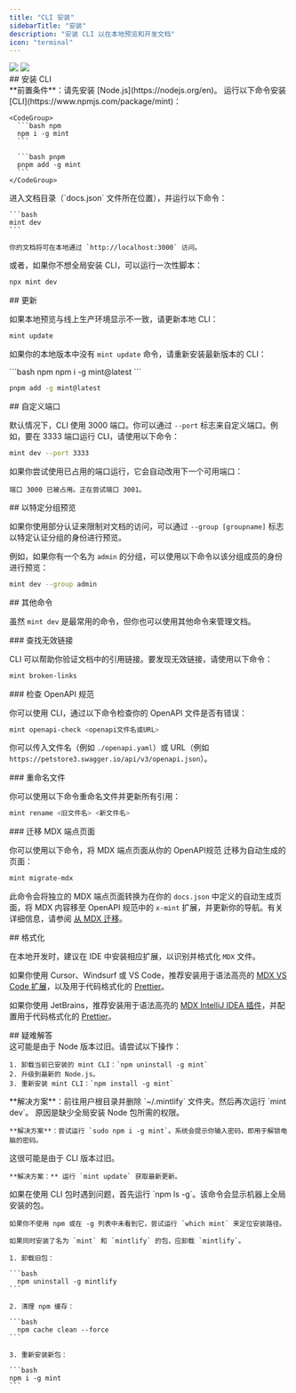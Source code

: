 ```yaml
---
title: "CLI 安装"
sidebarTitle: "安装"
description: "安装 CLI 以在本地预览和开发文档"
icon: "terminal"
---
```


<img className="block dark:hidden my-0 pointer-events-none" src="/images/installation/local-development-light.png" />

<img className="hidden dark:block my-0 pointer-events-none" src="/images/installation/local-development-dark.png" />

<div id="installing-the-cli">
  ## 安装 CLI
</div>

<Info>
  **前置条件**：请先安装 [Node.js](https://nodejs.org/en)。
</Info>

<Steps>
  <Step title="安装 CLI">
    运行以下命令安装 [CLI](https://www.npmjs.com/package/mint)：

    <CodeGroup>
      ```bash npm
      npm i -g mint
      ```

      ```bash pnpm
      pnpm add -g mint
      ```
    </CodeGroup>
  </Step>

  <Step title="本地预览">
    进入文档目录（`docs.json` 文件所在位置），并运行以下命令：

    ```bash
    mint dev
    ```

    你的文档将可在本地通过 `http://localhost:3000` 访问。
  </Step>
</Steps>

或者，如果你不想全局安装 CLI，可以运行一次性脚本：

```bash
npx mint dev
```

<div id="updates">
  ## 更新
</div>

如果本地预览与线上生产环境显示不一致，请更新本地 CLI：

```bash
mint update
```

如果你的本地版本中没有 `mint update` 命令，请重新安装最新版本的 CLI：

<CodeGroup>
  ```bash npm
  npm i -g mint@latest
  ```

  ```bash pnpm
  pnpm add -g mint@latest
  ```
</CodeGroup>

<div id="custom-ports">
  ## 自定义端口
</div>

默认情况下，CLI 使用 3000 端口。你可以通过 `--port` 标志来自定义端口。例如，要在 3333 端口运行 CLI，请使用以下命令：

```bash
mint dev --port 3333
```

如果你尝试使用已占用的端口运行，它会自动改用下一个可用端口：

```mdx
端口 3000 已被占用。正在尝试端口 3001。
```

<div id="previewing-as-a-specific-group">
  ## 以特定分组预览
</div>

如果你使用部分认证来限制对文档的访问，可以通过 `--group [groupname]` 标志以特定认证分组的身份进行预览。

例如，如果你有一个名为 `admin` 的分组，可以使用以下命令以该分组成员的身份进行预览：

```bash
mint dev --group admin
```

<div id="additional-commands">
  ## 其他命令
</div>

虽然 `mint dev` 是最常用的命令，但你也可以使用其他命令来管理文档。

<div id="finding-broken-links">
  ### 查找无效链接
</div>

CLI 可以帮助你验证文档中的引用链接。要发现无效链接，请使用以下命令：

```bash
mint broken-links
```

<div id="checking-openapi-spec">
  ### 检查 OpenAPI 规范
</div>

你可以使用 CLI，通过以下命令检查你的 OpenAPI 文件是否有错误：

```bash
mint openapi-check <openapi文件名或URL>
```

你可以传入文件名（例如 `./openapi.yaml`）或 URL（例如 `https://petstore3.swagger.io/api/v3/openapi.json`）。

<div id="renaming-files">
  ### 重命名文件
</div>

你可以使用以下命令重命名文件并更新所有引用：

```bash
mint rename <旧文件名> <新文件名>
```

<div id="migrating-mdx-endpoint-pages">
  ### 迁移 MDX 端点页面
</div>

你可以使用以下命令，将 MDX 端点页面从你的 OpenAPI规范 迁移为自动生成的页面：

```bash
mint migrate-mdx
```

此命令会将独立的 MDX 端点页面转换为在你的 `docs.json` 中定义的自动生成页面，将 MDX 内容移至 OpenAPI 规范中的 `x-mint` 扩展，并更新你的导航。有关详细信息，请参阅 [从 MDX 迁移](/zh/api-playground/migrating-from-mdx)。

<div id="formatting">
  ## 格式化
</div>

在本地开发时，建议在 IDE 中安装相应扩展，以识别并格式化 `MDX` 文件。

如果你使用 Cursor、Windsurf 或 VS Code，推荐安装用于语法高亮的 [MDX VS Code 扩展](https://marketplace.visualstudio.com/items?itemName=unifiedjs.vscode-mdx)，以及用于代码格式化的 [Prettier](https://marketplace.visualstudio.com/items?itemName=esbenp.prettier-vscode)。

如果你使用 JetBrains，推荐安装用于语法高亮的 [MDX IntelliJ IDEA 插件](https://plugins.jetbrains.com/plugin/14944-mdx)，并配置用于代码格式化的 [Prettier](https://prettier.io/docs/webstorm)。

<div id="troubleshooting">
  ## 疑难解答
</div>

<AccordionGroup>
  <Accordion title="错误：无法在 darwin-arm64 运行时加载 “sharp” 模块">
    这可能是由于 Node 版本过旧。请尝试以下操作：

    1. 卸载当前已安装的 mint CLI：`npm uninstall -g mint`
    2. 升级到最新的 Node.js。
    3. 重新安装 mint CLI：`npm install -g mint`
  </Accordion>

  <Accordion title="问题：遇到未知错误">
    **解决方案**：前往用户根目录并删除 `~/.mintlify` 文件夹。然后再次运行 `mint dev`。
  </Accordion>

  <Accordion title="错误：permission denied">
    原因是缺少全局安装 Node 包所需的权限。

    **解决方案**：尝试运行 `sudo npm i -g mint`。系统会提示你输入密码，即用于解锁电脑的密码。
  </Accordion>

  <Accordion title="本地预览与线上文档显示不一致">
    这很可能是由于 CLI 版本过旧。

    **解决方案：** 运行 `mint update` 获取最新更新。
  </Accordion>

  <Accordion title="mintlify 与 mint 包">
    如果在使用 CLI 包时遇到问题，首先运行 `npm ls -g`。该命令会显示机器上全局安装的包。

    如果你不使用 npm 或在 -g 列表中未看到它，尝试运行 `which mint` 来定位安装路径。

    如果同时安装了名为 `mint` 和 `mintlify` 的包，应卸载 `mintlify`。

    1. 卸载旧包：

    ```bash
      npm uninstall -g mintlify
    ```

    2. 清理 npm 缓存：

    ```bash
      npm cache clean --force
    ```

    3. 重新安装新包：

    ```bash
    npm i -g mint
    ```
  </Accordion>
</AccordionGroup>